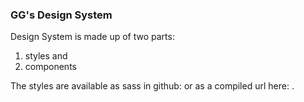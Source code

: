 

<Meta title="Intro to `s Design System" />

### GG's Design System

Design System is made up of two parts: 

1. styles and 
2. components

The styles are available as sass in github: or as a compiled url here: .
